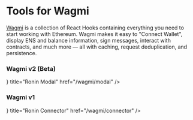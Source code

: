 
# Tools for Wagmi

[Wagmi](https://wagmi.sh/) is a collection of React Hooks containing everything you need to start working with Ethereum.
Wagmi makes it easy to "Connect Wallet", display ENS and balance information, sign messages, interact with contracts, and much more — all with caching, request deduplication, and persistence.

### Wagmi v2 (Beta)
<Cards>
  <Card 
  icon={<Image src="/Ronin_Mark_Blue.svg" width={18} height={16.6} />}
    title="Ronin Modal"
    href="/wagmi/modal" />
</Cards>

### Wagmi v1
<Cards>
  <Card 
  icon={<Image src="/wagmi.svg" width={25} height={11.76} />}
    title="Ronin Connector"
    href="/wagmi/connector" />
</Cards>